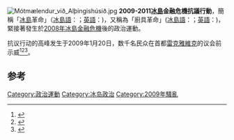 [[Image:Mótmælendur_við_Alþingishúsið.jpg|thumb]]
'''2009-2011[[冰島|冰島]]金融危機抗議行動'''，簡稱「[[冰島|冰島]]革命」（[[冰島語|冰島語]]：{{lang|is|'''Íslenska byltingin'''}}；[[英語|英語]]：{{lang|en|'''Icelandic Revolution'''}})，又稱為「廚具革命」([[冰島語|冰島語]]：{{lang|is|'''Búsáhaldabyltingin'''}}；[[英語|英語]]：{{lang|en|'''Kitchenware Revolution'''}})，緊接著發生於[[2008年冰島金融危機|2008年冰島金融危機]]後的政治運動。

抗议行动的高峰发生于2009年1月20日，数千名民众在首都[[雷克雅維克|雷克雅維克]]的议会前示威<ref name="ap-return-law">{{cite news|url=http://www.google.com/hostednews/ap/article/ALeqM5h-RUl6zdfvvmIjYqtmrqj2ROGbXgD95QU1DG0|title=Icelandic lawmakers return to work amid protests|last=Gunnarsson|first=Valur|date=2009-01-21|agency=Associated Press|accessdate=2009-01-22|archiveurl=https://web.archive.org/web/20090131185044/http://www.google.com/hostednews/ap/article/ALeqM5h-RUl6zdfvvmIjYqtmrqj2ROGbXgD95QU1DG0|archivedate=2009-01-31|deadurl=yes}}</ref><ref name="reuters-step-down">{{cite news|url=http://www.reuters.com/article/rbssBanks/idUSLK69268520090120|title=Iceland protesters demand government step down|date=2009-01-20|publisher=Reuters|accessdate=2009-01-22|archiveurl=https://web.archive.org/web/20090203154726/http://www.reuters.com/article/rbssBanks/idUSLK69268520090120|archivedate=2009-02-03|deadurl=no}}</ref><ref name="ap-tear-gas">{{cite news|url=http://www.google.com/hostednews/ap/article/ALeqM5gHkIlEVsda4i3WimogStwsmm2wrgD95S6Q3O0|title=Icelandic police tear gas protesters|coauthors=[[VALUR_GUNNARSSON|VALUR GUNNARSSON]], [[JILL_LAWLESS|JILL LAWLESS]]|date=2009-01-22|agency=Associated Press|accessdate=2009-01-22|archiveurl=https://web.archive.org/web/20090131184619/http://www.google.com/hostednews/ap/article/ALeqM5gHkIlEVsda4i3WimogStwsmm2wrgD95S6Q3O0|archivedate=2009-01-31|deadurl=yes}}</ref>。

==参考==
{{reflist}}
[[Category:政治運動|Category:政治運動]]
[[Category:冰岛政治|Category:冰岛政治]]
[[Category:2009年騷亂|Category:2009年騷亂]]